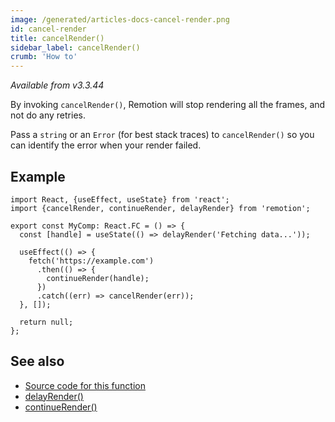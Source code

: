 ```yaml
---
image: /generated/articles-docs-cancel-render.png
id: cancel-render
title: cancelRender()
sidebar_label: cancelRender()
crumb: 'How to'
---
```


_Available from v3.3.44_

By invoking `cancelRender()`, Remotion will stop rendering all the frames, and not do any retries.

Pass a `string` or an `Error` (for best stack traces) to `cancelRender()` so you can identify the error when your render failed.

## Example

```tsx twoslash title="MyComposition.tsx"
import React, {useEffect, useState} from 'react';
import {cancelRender, continueRender, delayRender} from 'remotion';

export const MyComp: React.FC = () => {
  const [handle] = useState(() => delayRender('Fetching data...'));

  useEffect(() => {
    fetch('https://example.com')
      .then(() => {
        continueRender(handle);
      })
      .catch((err) => cancelRender(err));
  }, []);

  return null;
};
```

## See also

- [Source code for this function](https://github.com/remotion-dev/remotion/blob/main/packages/core/src/cancel-render.ts)
- [delayRender()](/docs/delay-render)
- [continueRender()](/docs/continue-render)
